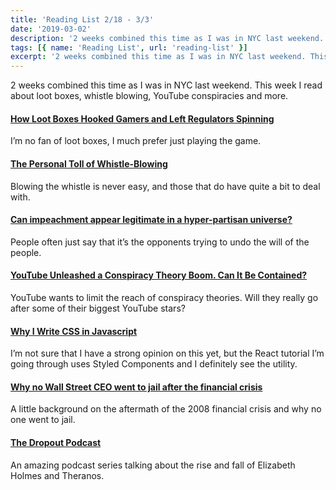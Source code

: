 ```yaml
---
title: 'Reading List 2/18 - 3/3'
date: '2019-03-02'
description: '2 weeks combined this time as I was in NYC last weekend. This week I read about loot boxes, whistle blowing, YouTube conspiracies and more.'
tags: [{ name: 'Reading List', url: 'reading-list' }]
excerpt: '2 weeks combined this time as I was in NYC last weekend. This week I read about loot boxes, whistle blowing, YouTube conspiracies and more.'
---
```


2 weeks combined this time as I was in NYC last weekend. This week I read about loot boxes, whistle blowing, YouTube conspiracies and more.

#### [How Loot Boxes Hooked Gamers and Left Regulators Spinning](https://www.theverge.com/2019/2/19/18226852/loot-boxes-gaming-regulation-gambling-free-to-play)

I’m no fan of loot boxes, I much prefer just playing the game.

#### [The Personal Toll of Whistle-Blowing](https://www.newyorker.com/magazine/2019/02/04/the-personal-toll-of-whistle-blowing)

Blowing the whistle is never easy, and those that do have quite a bit to deal with.

#### [Can impeachment appear legitimate in a hyper-partisan universe?](https://www.washingtonpost.com/news/book-party/wp/2019/01/25/feature/can-impeachment-appear-legitimate-in-a-hyper-partisan-universe/?utm_term=.2643061d0677)

People often just say that it’s the opponents trying to undo the will of the people.

#### [YouTube Unleashed a Conspiracy Theory Boom. Can It Be Contained?](https://www.nytimes.com/2019/02/19/technology/youtube-conspiracy-stars.html)

YouTube wants to limit the reach of conspiracy theories. Will they really go after some of their biggest YouTube stars?

#### [Why I Write CSS in Javascript](https://mxstbr.com/thoughts/css-in-js/)

I’m not sure that I have a strong opinion on this yet, but the React tutorial I’m going through uses Styled Components and I definitely see the utility.

#### [Why no Wall Street CEO went to jail after the financial crisis](https://www.marketplace.org/2019/02/26/economy/corner-office-marketplace/why-no-wall-street-ceo-went-jail-after-financial-crisis)

A little background on the aftermath of the 2008 financial crisis and why no one went to jail.

#### [The Dropout Podcast](http://abcradio.com/podcasts/the-dropout/)

An amazing podcast series talking about the rise and fall of Elizabeth Holmes and Theranos.
